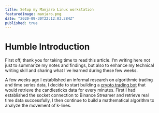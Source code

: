 ```yaml
---
title: Setup my Manjaro Linux workstation
featuredImage: manjaro.png
date: "2020-09-30T22:12:03.284Z"
published: true
---
```


# Humble Introduction

First off, thank you for taking time to read this article. I’m writing here not just to summarize my notes and findings, but also to enhance my technical writing skill and sharing what I’ve learned during these few weeks.

A few weeks ago I established an informal research on algorithmic trading and time series data, I decide to start building a [crypto trading bot](https://github.com/pehcy/binoculars) that would retrieve the candlesticks data for every minutes. First I had established the socket connection to Binance Streamer and retrieve real time data successfully, I then continue to build a mathematical algorithm to analyze the movement of k-lines.

